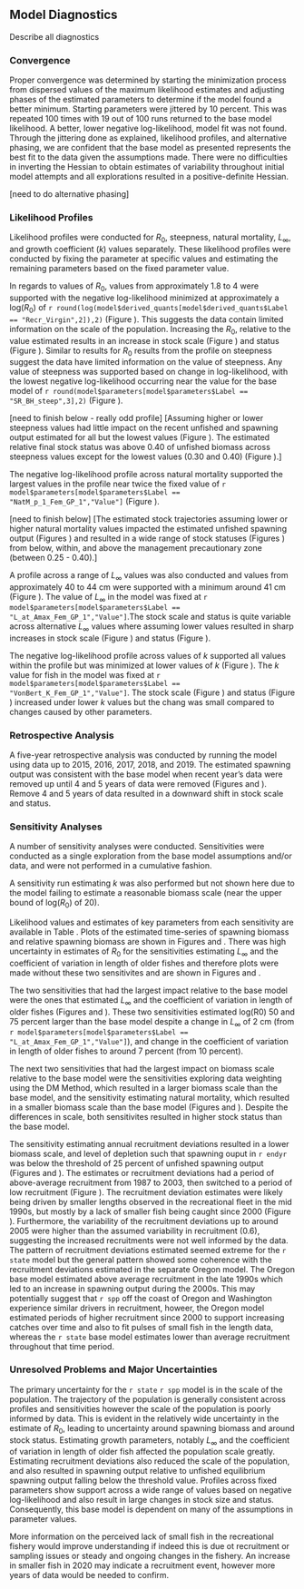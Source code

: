 ## Model Diagnostics
Describe all diagnostics

### Convergence

Proper convergence was determined by starting the minimization process from dispersed values of the maximum likelihood estimates and adjusting phases of the estimated parameters to determine if the model found a better minimum. Starting parameters were jittered by 10 percent. This was repeated 100 times with 19 out of 100 runs returned to the base model likelihood. A better, lower negative log-likelihood, model fit was not found. Through the jittering done as explained, likelihood profiles, and alternative phasing, we are confident that the base model as presented represents the best fit to the data given the assumptions made. There were no difficulties in inverting the Hessian to obtain estimates of variability throughout initial model attempts and all explorations resulted in a positive-definite Hessian. 

[need to do alternative phasing]

### Likelihood Profiles

Likelihood profiles were conducted for $R_0$, steepness, natural mortality, $L_{\infty}$, and growth coefficient ($k$) values separately. These likelihood profiles were conducted by fixing the parameter at specific values and estimating the remaining parameters based on the fixed parameter value. 

In regards to values of $R_0$, values from approximately 1.8 to 4 were supported with the negative log-likelihood minimized at approximately a log($R_0$) of `r round(log(model$derived_quants[model$derived_quants$Label == "Recr_Virgin",2]),2)` (Figure \ref{fig:r0-profile}). This suggests the data contain limited information on the scale of the population. Increasing the $R_0$, relative to the value estimated results in an increase in stock scale (Figure \ref{fig:r0-ssb}) and status (Figure \ref{fig:r0-depl}). 
Similar to results for $R_0$ results from the profile on steepness suggest the data have limited information on the value of steepness. Any value of steepness was supported based on change in log-likelihood, with the lowest negative log-likelihood occurring near the value for the base model of `r round(model$parameters[model$parameters$Label == "SR_BH_steep",3],2)` (Figure \ref{fig:h-profile}). 

[need to finish below - really odd profile]
[Assuming higher or lower steepness values had little impact on the recent unfished and spawning output estimated for all but the lowest values (Figure \ref{fig:h-ssb}). The estimated relative final stock status was above 0.40 of unfished biomass across steepness values except for the lowest values (0.30 and 0.40) (Figure \ref{fig:h-depl}).]

The negative log-likelihood profile across natural mortality supported the largest values in the profile near twice the fixed value of `r model$parameters[model$parameters$Label == "NatM_p_1_Fem_GP_1","Value"]` (Figure \ref{fig:m-profile}).

[need to finish below] 
[The estimated stock trajectories assuming lower or higher natural mortality values impacted the estimated unfished spawning output (Figures \ref{fig:m-ssb}) and resulted in a wide range of stock statuses (Figures \ref{fig:m-depl}) from below, within, and above the management precautionary zone (between 0.25 - 0.40).]

A profile across a range of $L_{\infty}$ values was also conducted and values from approximately 40 to 44 cm were supported with a minimum around 41 cm (Figure \ref{fig:linf-profile}). The value of $L_{\infty}$ in the model was fixed at `r model$parameters[model$parameters$Label == "L_at_Amax_Fem_GP_1","Value"]`.The stock scale and status is quite variable across alternative $L_{\infty}$ values where assuming lower values resulted in sharp increases in stock scale (Figure \ref{fig:linf-ssb}) and status (Figure \ref{fig:linf-depl}).

The negative log-likelihood profile across values of $k$ supported all values within the profile but was minimized at lower values of $k$ (Figure \ref{fig:k-profile}). The $k$ value for fish in the model was fixed at `r model$parameters[model$parameters$Label == "VonBert_K_Fem_GP_1","Value"]`. The stock scale (Figure \ref{fig:k-ssb}) and status (Figure \ref{fig:k-depl}) increased under lower $k$ values but the chang was small compared to changes caused by other parameters.

### Retrospective Analysis

A five-year retrospective analysis was conducted by running the model using data up to 2015, 2016, 2017, 2018, and 2019. The estimated spawning output was consistent with the base model when recent year's data were removed up until 4 and 5 years of data were removed (Figures \ref{fig:retro-ssb} and \ref{fig:retro-depl}). Remove 4 and 5 years of data resulted in a downward shift in stock scale and status. 

### Sensitivity Analyses

A number of sensitivity analyses were conducted. Sensitivities were conducted as a single exploration from the base model assumptions and/or data, and were not performed in a cumulative fashion.

\begin{enumerate}
   
  \item Estimate annual recruitment deviations. 

  \item Data weighting according to the McAllister-Ianelli method (MI DW) using the weighting values shown in Table \ref{tab:dw}. 
  
  \item Data weighting according to the Dirichlet Multinomial method (DM DW) where the estimated parameters are shown in Table \ref{tab:dw}. 

  \item Estimate $L_{\infty}$.

  \item Estimate the coefficient of variation in length of older fishes.

  \item Estimate natural mortality ($M$).
  
  \item Exclude composition data prior to 1995 for the recreational fleet.
  
  \item Exclude fitting to commercial length data. Set the selectivity of the commercial fleet to equal that of the recreational fleet.
  
  \item Fix recreational selectivity form to be dome-shaped. 
  
  \item Fix commercial selectivity form to be dome-shaped.

  \item Estimate a recreational selectivity block from 1958-1999, and 2000-2020.   
  
\end{enumerate}

A sensitivity run estimating $k$ was also performed but not shown here due to the model failing to estimate a reasonable biomass scale (near the upper bound of log($R_0$) of 20). 

Likelihood values and estimates of key parameters from each sensitivity are available in Table \ref{tab:sensitivities}. Plots of the estimated time-series of spawning biomass and relative spawning biomass are shown in Figures \ref{fig:sens-ssb} and \ref{fig:sens-depl}. There was high uncertainty in estimates of $R_0$ for the sensitivities estimating $L_{\infty}$ and the coefficient of variation in length of older fishes and therefore plots were made without these two sensitivites and are shown in Figures \ref{fig:sens-ssb-subset} and \ref{fig:sens-depl-subset}.

The two sensitivities that had the largest impact relative to the base model were the ones that estimated $L_{\infty}$ and the coefficient of variation in length of older fishes (Figures \ref{fig:sens-ssb} and \ref{fig:sens-depl}). These two sensitivities estimated log(R0) 50 and 75 percent larger than the base model despite a change in $L_{\infty}$ of 2 cm (from `r model$parameters[model$parameters$Label == "L_at_Amax_Fem_GP_1","Value"]`), and change in the coefficient of variation in length of older fishes to around 7 percent (from 10 percent).

The next two sensitivities that had the largest impact on biomass scale relative to the base model were the sensitivities exploring data weighting using the DM Method, which resulted in a larger biomass scale than the base model, and the sensitivity estimating natural mortality, which resulted in a smaller biomass scale than the base model (Figures \ref{fig:sens-ssb-subset} and \ref{fig:sens-depl-subset}). Despite the differences in scale, both sensitivites resulted in higher stock status than the base model. 

The sensitivity estimating annual recruitment deviations resulted in a lower biomass scale, and level of depletion such that spawning ouput in `r endyr` was below the threshold of 25 percent of unfished spawning output (Figures \ref{fig:sens-ssb-subset} and \ref{fig:sens-depl-subset}). The estimates or recruitment deviations had a period of above-average recruitment from 1987 to 2003, then switched to a period of low recruitment (Figure \ref{fig:sens-recdev}). The recruitment deviation estimates were likely being driven by smaller lengths observed in the recreational fleet in the mid 1990s, but mostly by a lack of smaller fish being caught since 2000 (Figure \ref{fig:mean-rec-len-data}). Furthermore, the variability of the recruitment deviations up to around 2005 were higher than the assumed variability in recruitment (0.6), suggesting the increased recruitments were not well informed by the data. The pattern of recruitment deviations estimated seemed extreme for the `r state` model but the general pattern showed some coherence with the recruitment deviations estimated in the separate Oregon model. The Oregon base model estimated above average recruitment in the late 1990s which led to an increase in spawning output during the 2000s. This may potentially suggest that `r spp` off the coast of Oregon and Washington experience similar drivers in recruitment, howeer, the Oregon model estimated periods of higher recruitment since 2000 to support increasing catches over time and also to fit pulses of small fish in the length data, whereas the `r state` base model estimates lower than average recruitment throughout that time period.   


### Unresolved Problems and Major Uncertainties

The primary uncertainty for the `r state` `r spp` model is in the scale of the population. The trajectory of the population is generally consistent across profiles and sensitivities however the scale of the population is poorly informed by data. This is evident in the relatively wide uncertainty in the estimate of $R_0$, leading to uncertainty around spawning biomass and around stock status. Estimating growth parameters, notably $L_{\infty}$ and the coefficient of variation in length of older fish affected the population scale greatly. Estimating recruitment deviations also reduced the scale of the population, and also resulted in spawning output relative to unfished equilibrium spawning output falling below the threshold value. Profiles across fixed parameters show support across a wide range of values based on negative log-likelihood and also result in large changes in stock size and status. Consequently, this base model is dependent on many of the assumptions in parameter values. 

More information on the perceived lack of small fish in the recreational fishery would improve understanding if indeed this is due ot recruitment or sampling issues or steady and ongoing changes in the fishery. An increase in smaller fish in 2020 may indicate a recruitment event, however more years of data would be needed to confirm. 

